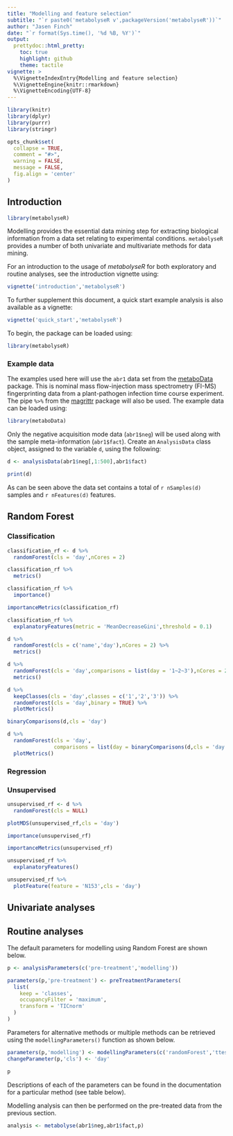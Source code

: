```yaml
---
title: "Modelling and feature selection"
subtitle: "`r paste0('metabolyseR v',packageVersion('metabolyseR'))`"
author: "Jasen Finch"
date: "`r format(Sys.time(), '%d %B, %Y')`"
output:
  prettydoc::html_pretty:
    toc: true
    highlight: github
    theme: tactile
vignette: >
  %\VignetteIndexEntry{Modelling and feature selection}
  %\VignetteEngine{knitr::rmarkdown}
  %\VignetteEncoding{UTF-8}
---
```


```r
library(knitr)
library(dplyr)
library(purrr)
library(stringr)

opts_chunk$set(
  collapse = TRUE,
  comment = "#>",
  warning = FALSE,
  message = FALSE,
  fig.align = 'center'
)
```

## Introduction

```r
library(metabolyseR)
```

Modelling provides the essential data mining step for extracting biological information from a data set relating to experimental conditions.
`metabolyseR` provides a number of both univariate and multivariate methods for data mining.

For an introduction to the usage of *metabolyseR* for both exploratory and routine analyses, see the introduction vignette using:

```r
vignette('introduction','metabolyseR')
```

To further supplement this document, a quick start example analysis is also available as a vignette:

```r
vignette('quick_start','metabolyseR')
```

To begin, the package can be loaded using:

```r
library(metabolyseR)
```

### Example data

The examples used here will use the `abr1` data set from the [metaboData](https://github.com/aberHRML/metaboData) package. 
This is nominal mass flow-injection mass spectrometry (FI-MS) fingerprinting data from a plant-pathogen infection time course experiment.
The pipe `%>%` from the [magrittr](https://cran.r-project.org/web/packages/magrittr/index.html) package will also be used.
The example data can be loaded using:

```r
library(metaboData)
```

Only the negative acquisition mode data (`abr1$neg`) will be used along with the sample meta-information (`abr1$fact`).
Create an `AnalysisData` class object, assigned to the variable `d`, using the following:

```r
d <- analysisData(abr1$neg[,1:500],abr1$fact)
```

```r
print(d)
```

As can be seen above the data set contains a total of `r nSamples(d)` samples and `r nFeatures(d)` features.

## Random Forest

### Classification

```r
classification_rf <- d %>%
  randomForest(cls = 'day',nCores = 2)
```

```r
classification_rf %>%
  metrics()
```

```r
classification_rf %>%
  importance()
```

```r
importanceMetrics(classification_rf)
```

```r
classification_rf %>%
  explanatoryFeatures(metric = 'MeanDecreaseGini',threshold = 0.1)
```

```r
d %>%
  randomForest(cls = c('name','day'),nCores = 2) %>%
  metrics()
```

```r
d %>%
  randomForest(cls = 'day',comparisons = list(day = '1~2~3'),nCores = 2) %>%
  metrics()
```

```r
d %>%
  keepClasses(cls = 'day',classes = c('1','2','3')) %>%
  randomForest(cls = 'day',binary = TRUE) %>%
  plotMetrics()
```

```r
binaryComparisons(d,cls = 'day')
```

```r
d %>%
  randomForest(cls = 'day',
               comparisons = list(day = binaryComparisons(d,cls = 'day')[1:4])) %>%
  plotMetrics()
```


### Regression

### Unsupervised

```r
unsupervised_rf <- d %>%
  randomForest(cls = NULL)
```

```r
plotMDS(unsupervised_rf,cls = 'day')
```

```r
importance(unsupervised_rf)
```

```r
importanceMetrics(unsupervised_rf)
```

```r
unsupervised_rf %>%
  explanatoryFeatures()
```

```r
unsupervised_rf %>%
  plotFeature(feature = 'N153',cls = 'day')
```

## Univariate analyses

## Routine analyses

The default parameters for modelling using Random Forest are shown below.

```r
p <- analysisParameters(c('pre-treatment','modelling'))
```

```r
parameters(p,'pre-treatment') <- preTreatmentParameters(
  list(
    keep = 'classes',
    occupancyFilter = 'maximum',
    transform = 'TICnorm' 
  )
)
```

Parameters for alternative methods or multiple methods can be retrieved using the `modellingParameters()` function as shown below.

```r
parameters(p,'modelling') <- modellingParameters(c('randomForest','ttest'))
changeParameter(p,'cls') <- 'day'
```

```r
p
```

Descriptions of each of the parameters can be found in the documentation for a particular method (see table below). 

Modelling analysis can then be performed on the pre-treated data from the previous section.

```r
analysis <- metabolyse(abr1$neg,abr1$fact,p)
```
